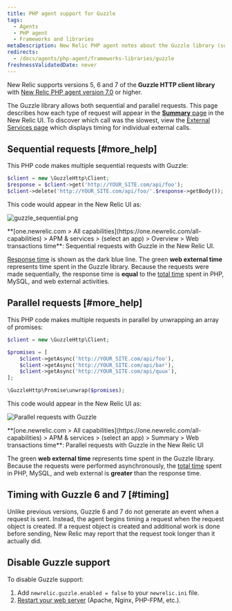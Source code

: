 ```yaml
---
title: PHP agent support for Guzzle
tags:
  - Agents
  - PHP agent
  - Frameworks and libraries
metaDescription: New Relic PHP agent notes about the Guzzle library (supported as of PHP agent release 7.0).
redirects:
  - /docs/agents/php-agent/frameworks-libraries/guzzle
freshnessValidatedDate: never
---
```


New Relic supports versions 5, 6 and 7 of the <DNT>**Guzzle HTTP client library**</DNT> with [New Relic PHP agent version 7.0](/docs/release-notes/agent-release-notes/php-release-notes) or higher.

The Guzzle library allows both sequential and parallel requests. This page describes how each type of request will appear in the [<DNT>**Summary**</DNT> page](/docs/apm/applications-menu/monitoring/apm-overview-page) in the New Relic UI. To discover which call was the slowest, view the [External Services page](/docs/apm/applications-menu/monitoring/external-services-page) which displays timing for individual external calls.

## Sequential requests [#more_help]

This PHP code makes multiple sequential requests with Guzzle:

```php
$client = new \GuzzleHttp\Client;
$response = $client->get('http://YOUR_SITE.com/api/foo');
$client->delete('http://YOUR_SITE.com/api/foo/'.$response->getBody());
```

This code would appear in the New Relic UI as:

<img
  title="Sequential requests with Guzzle"
  alt="guzzle_sequential.png"
  src="/images/apm_screenshot-crop_guzzle-sequence.webp"
/>

<figcaption>
  <DNT>**[one.newrelic.com > All capabilities](https://one.newrelic.com/all-capabilities) > APM & services > (select an app) > Overview > Web transactions time**</DNT>: Sequential requests with Guzzle in the New Relic UI.
</figcaption>

[Response time](/docs/data-analysis/user-interface-functions/response-time) is shown as the dark blue line. The green <DNT>**web external time**</DNT> represents time spent in the Guzzle library. Because the requests were made sequentially, the response time is <DNT>**equal**</DNT> to the [total time](/docs/data-analysis/user-interface-functions/response-time#response-time-total-time) spent in PHP, MySQL, and web external activities.

## Parallel requests [#more_help]

This PHP code makes multiple requests in parallel by unwrapping an array of promises:

```php
$client = new \GuzzleHttp\Client;

$promises = [
    $client->getAsync('http://YOUR_SITE.com/api/foo'),
    $client->getAsync('http://YOUR_SITE.com/api/bar'),
    $client->getAsync('http://YOUR_SITE.com/api/quux'),
];

\GuzzleHttp\Promise\unwrap($promises);
```

This code would appear in the New Relic UI as:

<img
  title="Parallel requests with Guzzle"
  alt="Parallel requests with Guzzle"
  src="/images/apm_screenshot-crop_guzzle-parallel.webp"
/>

<figcaption>
  <DNT>**[one.newrelic.com > All capabilities](https://one.newrelic.com/all-capabilities) > APM & services > (select an app) > Summary > Web transactions time**</DNT>: Parallel requests with Guzzle in the New Relic UI
</figcaption>

The green <DNT>**web external time**</DNT> represents time spent in the Guzzle library. Because the requests were performed asynchronously, the [total time](/docs/data-analysis/user-interface-functions/response-time#response-time-total-time) spent in PHP, MySQL, and web external is <DNT>**greater**</DNT> than the response time.

## Timing with Guzzle 6 and 7 [#timing]

Unlike previous versions, Guzzle 6 and 7 do not generate an event when a request is sent. Instead, the agent begins timing a request when the request object is created. If a request object is created and additional work is done before sending, New Relic may report that the request took longer than it actually did.

## Disable Guzzle support

To disable Guzzle support:

1. Add `newrelic.guzzle.enabled = false` to your `newrelic.ini` file.
2. [Restart your web server](/docs/agents/php-agent/troubleshooting/why-when-restart-your-web-server-php) (Apache, Nginx, PHP-FPM, etc.).
